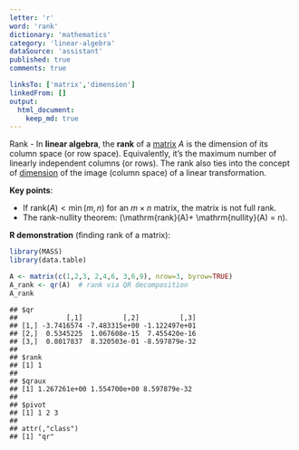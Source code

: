 ```yaml
---
letter: 'r'
word: 'rank'
dictionary: 'mathematics'
category: 'linear-algebra'
dataSource: 'assistant'
published: true
comments: true

linksTo: ['matrix','dimension']
linkedFrom: []
output:
  html_document:
    keep_md: true
---
```




<a id="rank">Rank</a> - In **linear algebra**, the **rank** of a [matrix](#matrix) $A$ is the dimension of its column space (or row space). Equivalently, it’s the maximum number of linearly independent columns (or rows). The rank also ties into the concept of [dimension](#dimension) of the image (column space) of a linear transformation.

**Key points**:
- If $\mathrm{rank}(A) < \min(m,n)$ for an $m \times n$ matrix, the matrix is not full rank.
- The rank-nullity theorem: \(\mathrm{rank}(A)+ \mathrm{nullity}(A) = n\).

**R demonstration** (finding rank of a matrix):


``` r
library(MASS)
library(data.table)

A <- matrix(c(1,2,3, 2,4,6, 3,6,9), nrow=3, byrow=TRUE)
A_rank <- qr(A)  # rank via QR decomposition
A_rank
```

```
## $qr
##            [,1]          [,2]          [,3]
## [1,] -3.7416574 -7.483315e+00 -1.122497e+01
## [2,]  0.5345225  1.067608e-15  7.455420e-16
## [3,]  0.8017837  8.320503e-01 -8.597879e-32
## 
## $rank
## [1] 1
## 
## $qraux
## [1] 1.267261e+00 1.554700e+00 8.597879e-32
## 
## $pivot
## [1] 1 2 3
## 
## attr(,"class")
## [1] "qr"
```
